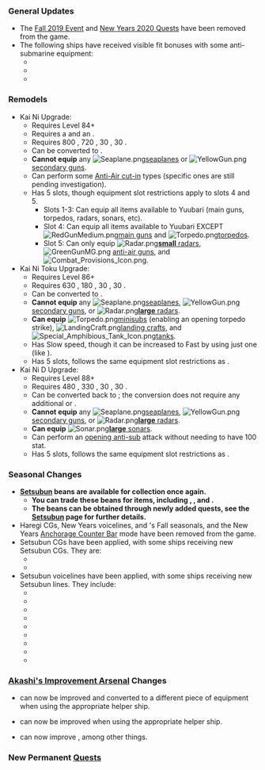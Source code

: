 {{Update|pagename={{{pagename|}}}
|banner = Wikia_2020_January_14th_Banner.png
|maintenance_start = 14 January 2020 11:00
|maintenance_end = 14 January 2020 20:00
}}

===General Updates===
*The [[Fall 2019 Event]] and [[Game Updates/2020/January 1st#Time-Limited_New_Years_Quests|New Years 2020 Quests]] have been removed from the game.
*The following ships have received visible fit bonuses with some anti-submarine equipment:
**{{ShipLink|Naka/Kai Ni}}
**{{ShipLink|Isuzu/Kai Ni}}
**{{ShipLink|Yura/Kai Ni}}

==={{ShipLink|Yuubari/Kai Ni}} Remodels===
{{SeasonalGallery|slideshow=true|Yuubari/Kai Ni|Yuubari/Kai Ni Toku|Yuubari/Kai Ni D}}
*Kai Ni Upgrade: {{ShipLink|Yuubari/Kai Ni}}
**Requires Level 84+
**Requires a {{EquipmentLink|Blueprint}} and an {{EquipmentLink|Action Report}}.
**Requires 800 {{ammo}}, 720 {{steel}}, 30 {{devmat}}, 30 {{Conmat}}.
**Can be converted to {{ShipLink|Yuubari/Kai Ni Toku}}.
**'''Cannot equip''' any [[File:Seaplane.png]][[List of Seaplanes by stats|seaplanes]] or [[File:YellowGun.png]][[List of Secondary Guns by stats|secondary guns]].
**Can perform some [[AACI|Anti-Air cut-in]] types (specific ones are still pending investigation).
**Has 5 slots, though equipment slot restrictions apply to slots 4 and 5.
***Slots 1-3: Can equip all items available to Yuubari (main guns, torpedos, radars, sonars, etc).
***Slot 4: Can equip all items available to Yuubari EXCEPT [[File:RedGunMedium.png]][[List of Main Guns by stats|main guns]] and [[File:Torpedo.png]][[List of Torpedoes by stats|torpedos]].
***Slot 5: Can only equip [[File:Radar.png]][[List of Radars by stats|'''small''' radars]], [[File:GreenGunMG.png]] [[List of Anti-Air Guns by stats|anti-air guns]], and [[File:Combat Provisions Icon.png]]{{EquipmentLink|Combat Ration|text=combat rations}}.
*Kai Ni Toku Upgrade: {{ShipLink|Yuubari/Kai Ni Toku}}
**Requires Level 86+
**Requires 630 {{ammo}}, 180 {{steel}}, 30 {{devmat}}, 30 {{Conmat}}.
**Can be converted to {{ShipLink|Yuubari/Kai Ni D}}.
**'''Cannot equip''' any [[File:Seaplane.png]][[List of Seaplanes by stats|seaplanes]], [[File:YellowGun.png]][[List of Secondary Guns by stats|secondary guns]], or [[File:Radar.png]][[List of Radars by stats|'''large''' radars]].
**'''Can equip''' [[File:Torpedo.png]][[List of Torpedoes by stats|minisubs]] (enabling an opening torpedo strike), [[File:LandingCraft.png]][[List of Landing Crafts by stats|landing crafts]], and [[File:Special Amphibious Tank Icon.png]][[List of Landing Crafts by stats|tanks]].
**Has Slow speed, though it can be increased to Fast by using just one {{EquipmentLink|Improved Kanhon Type Turbine}} (like {{ShipLink|Samuel B. Roberts}}).
**Has 5 slots, follows the same equipment slot restrictions as {{ShipLink|Yuubari/Kai Ni}}.
*Kai Ni D Upgrade: {{ShipLink|Yuubari/Kai Ni D}}
**Requires Level 88+
**Requires 480 {{ammo}}, 330 {{steel}}, 30 {{devmat}}, 30 {{Conmat}}.
**Can be converted back to {{ShipLink|Yuubari/Kai Ni}}; the conversion does not require any additional {{EquipmentLink|Blueprint|text=Blueprints}} or {{EquipmentLink|Action Report|text=Action Reports}}.
**'''Cannot equip''' any [[File:Seaplane.png]][[List of Seaplanes by stats|seaplanes]], [[File:YellowGun.png]][[List of Secondary Guns by stats|secondary guns]], or [[File:Radar.png]][[List of Radars by stats|'''large''' radars]].
**'''Can equip''' [[File:Sonar.png]][[List of Anti-Submarine Equipment by stats|'''large''' sonars]].
**Can perform an [[Partials/Opening ASW|opening anti-sub]] attack without needing to have 100 {{ASW}} stat.
**Has 5 slots, follows the same equipment slot restrictions as {{ShipLink|Yuubari/Kai Ni}}.

===Seasonal Changes===
{{SeasonalGallery|slideshow=true|Matsuwa/Setsubun|De Ruyter/Setsubun}}
*'''[[Setsubun]] beans are available for collection once again.'''
**'''You can trade these beans for items, including {{EquipmentLink|Action Report}}, {{EquipmentLink|Type 2 Land-based Reconnaissance Aircraft}}, and {{EquipmentLink|Ginga}}.'''
**'''The beans can be obtained through newly added quests, see the [[Setsubun]] page for further details.'''
*Haregi CGs, New Years voicelines, {{ShipLink|Shiratsuyu}} and {{ShipLink|Harusame}}'s Fall seasonals, and the New Years [[Furniture/Notes#Anchorage_Counter_Bar|Anchorage Counter Bar]] mode have been removed from the game.
*Setsubun CGs have been applied, with some ships receiving new Setsubun CGs. They are:
**{{ShipLink|Matsuwa}}
**{{ShipLink|De Ruyter}}
*Setsubun voicelines have been applied, with some ships receiving new Setsubun lines. They include:
**{{ShipLink|Houston}}
**{{ShipLink|Perth}}
**{{ShipLink|De Ruyter}}
**{{ShipLink|Mikura}}
**{{ShipLink|Ishigaki}}
**{{ShipLink|Hachijou}}
**{{ShipLink|Colorado}}
**{{ShipLink|Atlanta}}
**{{ShipLink|Duca degli Abruzzi}}

===[[Akashi's Improvement Arsenal]] Changes===
* {{EquipmentLink|8inch Triple Gun Mount Mk.9}} can now be improved and converted to a different piece of equipment when using the appropriate helper ship.
* {{EquipmentLink|8inch Triple Gun Mount Mk.9 mod.2}} can now be improved when using the appropriate helper ship.
* {{ShipLink|Yuubari/Kai Ni}} can now improve {{EquipmentLink|14cm Twin Gun Mount}}, among other things.

{{{!}} class="mw-collapsible mw-collapsed wikitable" style="text-align: center; width:100%;"
! colspan="1" {{!}}{{new}}&{{updated}} Akashi's Improvement Arsenal: Equipment Tables
{{!}}-
{{!}}{{ImprovementTableKai
|!new
|#
|8inch Triple Gun Mount Mk.9
|8inch Triple Gun Mount Mk.9 mod.2
|custom_row_new_content = <h3>New Equipment</h3>
}}
{{!}}-
{{!}}{{ImprovementTableKai
|!updated
|#
|14cm Twin Gun Mount
|custom_row_updated_content = <h3>Updated Equipment</h3>
}}
{{!}}}

===New Permanent [[Quests]]===
{{Quest2|Sortie|Exercise|filterIDs=B140 B141 Bq13 C11 C41}}

{{Update/Footer|pagename={{{pagename|}}}
|teaser_1 = Teaser-2020-01-02-A.png
|teaser_2 = Teaser-2020-01-14-A.png
|teaser_3 = Teaser-2020-01-14-B.png
}}